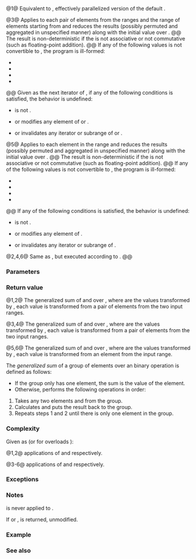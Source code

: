 {{cpp/title|transform_reduce}}
{{cpp/algorithm/numeric/navbar}}
{{dcl begin}}
{{dcl header|numeric}}
{{dcl|num=1|since=c++17|notes={{mark constexpr since c++20}}|
template&lt; class InputIt1, class InputIt2, class T &gt;
T transform_reduce( InputIt1 first1, InputIt1 last1,
                    InputIt2 first2, T init );
}}
{{dcl|num=2|since=c++17|
template&lt; class ExecutionPolicy,
          class ForwardIt1, class ForwardIt2, class T &gt;
T transform_reduce( ExecutionPolicy&amp;&amp; policy,
                    ForwardIt1 first1, ForwardIt1 last1,
                    ForwardIt2 first2, T init );
}}
{{dcl|num=3|since=c++17|notes={{mark constexpr since c++20}}|
template&lt; class InputIt1, class InputIt2, class T,
          class BinaryOp1, class BinaryOp2 &gt;
T transform_reduce( InputIt1 first1, InputIt1 last1,
                    InputIt2 first2, T init,
                    BinaryOp1 reduce, BinaryOp2 transform );
}}
{{dcl|num=4|since=c++17|
template&lt; class ExecutionPolicy,
          class ForwardIt1, class ForwardIt2, class T,
          class BinaryOp1, class BinaryOp2 &gt;
T transform_reduce( ExecutionPolicy&amp;&amp; policy,
                    ForwardIt1 first1, ForwardIt1 last1,
                    ForwardIt2 first2, T init,
                    BinaryOp1 reduce, BinaryOp2 transform );
}}
{{dcl|num=5|since=c++17|notes={{mark constexpr since c++20}}|
template&lt; class InputIt, class T,
          class BinaryOp, class UnaryOp &gt;
T transform_reduce( InputIt first, InputIt last, T init,
                    BinaryOp reduce, UnaryOp transform );
}}
{{dcl|num=6|since=c++17|
template&lt; class ExecutionPolicy,
          class ForwardIt, class T,
          class BinaryOp, class UnaryOp &gt;
T transform_reduce( ExecutionPolicy&amp;&amp; policy,
                    ForwardIt first, ForwardIt last, T init,
                    BinaryOp reduce, UnaryOp transform );
}}
{{dcl end}}

@1@ Equivalent to {{c multi|transform_reduce(first1, last1, first2, init,|                 std::plus&lt;&gt;(), std::multiplies&lt;&gt;())}}, effectively parallelized version of the default {{lc|std::inner_product}}.

@3@ Applies {{c|transform}} to each pair of elements from the ranges {{range|first1|last1}} and the range of {{c|std::distance(first1, last1)}} elements starting from {{c|first2}} and reduces the results (possibly permuted and aggregated in unspecified manner) along with the initial value {{c|init}} over {{c|reduce}}.
@@ The result is non-deterministic if the {{c|reduce}} is not associative or not commutative (such as floating-point addition).
@@ If any of the following values is not convertible to {{tt|T}}, the program is ill-formed:
* {{c|reduce(init, init)}}
* {{c|reduce(init, transform(*first1, *first2))}}
* {{c|reduce(transform(*first1, *first2), init)}}
* {{c|reduce(transform(*first1, *first2), transform(*first1, *first2))}}
@@ Given {{c|last2}} as the {{c|std::distance(first1, last1)}}{{su|b=th}} next iterator of {{c|first2}}, if any of the following conditions is satisfied, the behavior is undefined:
* {{tt|T}} is not {{named req|MoveConstructible}}.
* {{c|transform}} or {{c|reduce}} modifies any element of {{range|first1|last1}} or {{range|first2|last2}}.
* {{c|transform}} or {{c|reduce}} invalidates any iterator or subrange of {{closed range|first1|last1}} or {{closed range|first2|last2}}.

@5@ Applies {{c|transform}} to each element in the range {{range|first|last}} and reduces the results (possibly permuted and aggregated in unspecified manner) along with the initial value {{c|init}} over {{c|reduce}}.
@@ The result is non-deterministic if the {{c|reduce}} is not associative or not commutative (such as floating-point addition).
@@ If any of the following values is not convertible to {{tt|T}}, the program is ill-formed:
* {{c|reduce(init, init)}}
* {{c|reduce(init, transform(*first))}}
* {{c|reduce(transform(*first), init)}}
* {{c|reduce(transform(*first), transform(*first))}}
@@ If any of the following conditions is satisfied, the behavior is undefined:
* {{tt|T}} is not {{named req|MoveConstructible}}.
* {{c|transform}} or {{c|reduce}} modifies any element of {{range|first|last}}.
* {{c|transform}} or {{c|reduce}} invalidates any iterator or subrange of {{closed range|first|last}}.

@2,4,6@ Same as {{v|1,3,5}}, but executed according to {{c|policy}}.
@@ {{cpp/algorithm/parallel overload precondition|plural=yes}}

===Parameters===
{{par begin}}
{{par|first1, last1|the range of elements to be taken as the left operand of {{c|transform}}}}
{{par|first2|the start of range of elements to be taken as the right operand of {{c|transform}}}}
{{par|first, last|the range of elements to be taken as the operand of {{c|transform}}}}
{{par|init|the initial value of the generalized sum}}
{{par exec pol}}
{{par|reduce|binary {{named req|FunctionObject}} that will be applied in unspecified order to the results of {{c|transform}}, the results of other {{c|reduce}} and {{c|init}}.}}
{{par|transform|unary or binary {{named req|FunctionObject}} that will be applied to each element of the input range(s). The return type must be acceptable as input to {{c|reduce}}.}}
{{par hreq}}
{{par req named|InputIt1, InputIt2, InputIt|InputIterator}}
{{par req named|ForwardIt1, ForwardIt2, ForwardIt|ForwardIterator}}
{{par end}}

===Return value===
@1,2@ The generalized sum of {{c|init}} and {{c|values}} over {{c|std::plus&lt;&gt;()}}, where {{c|values}} are the values transformed by {{c|std::multiplies&lt;&gt;()}}, each value is transformed from a pair of elements from the two input ranges.

@3,4@ The generalized sum of {{c|init}} and {{c|values}} over {{c|reduce}}, where {{c|values}} are the values transformed by {{c|transform}}, each value is transformed from a pair of elements from the two input ranges.

@5,6@ The generalized sum of {{c|init}} and {{c|values}} over {{c|reduce}}, where {{c|values}} are the values transformed by {{c|transform}}, each value is transformed from an element from the input range.

The ''generalized sum'' of a group of elements over an binary operation {{c|binary_op}} is defined as follows:
* If the group only has one element, the sum is the value of the element.
* Otherwise, performs the following operations in order:
# Takes any two elements {{c|elem1}} and {{c|elem2}} from the group.
# Calculates {{c|binary_op(elem1, elem2)}} and puts the result back to the group.
# Repeats steps 1 and 2 until there is only one element in the group.

===Complexity===
Given {{mathjax-or|\(\scriptsize N\)|N}} as {{c|std::distance(first1, last1)}} (or {{c|std::distance(first, last)}} for overloads {{v|5,6}}):

@1,2@ {{mathjax-or|\(\scriptsize O(N)\)|O(N)}} applications of {{c|std::plus&lt;&gt;()}} and {{c|std::multiplies&lt;&gt;()}} respectively.

@3-6@ {{mathjax-or|\(\scriptsize O(N)\)|O(N)}} applications of {{c|reduce}} and {{c|transform}} respectively.

===Exceptions===
{{cpp/algorithm/parallel exceptions reporting behavior}}

===Notes===
{{c|transform}} is never applied to {{c|init}}.

If {{c|1=first == last}} or {{c|1=first1 == last1}}, {{c|init}} is returned, unmodified.

===Example===
{{example|{{tt|transform_reduce}} can be used to parallelize {{lc|std::inner_product}}. Some systems may need additional support to get advantages of parallel execution. E.g., on GNU/Linux, the {{enwiki|Threading Building Blocks|Intel TBB}} be installed and {{c|-ltbb}} option be provided to gcc/clang compiler.
|code=
#if PARALLEL
#include &lt;execution&gt;
#define PAR std::execution::par,
#else
#define PAR
#endif

#include &lt;algorithm&gt;
#include &lt;functional&gt;
#include &lt;iostream&gt;
#include &lt;iterator&gt;
#include &lt;locale&gt;
#include &lt;numeric&gt;
#include &lt;vector&gt;

// to parallelize non-associate accumulative operation, you'd better choose
// transform_reduce instead of reduce; e.g., a + b * b != b + a * a
void print_sum_squared(long const num)
{
    std::cout.imbue(std::locale{"en_US.UTF8"});
    std::cout &lt;&lt; "num = " &lt;&lt; num &lt;&lt; '\n';
    
    // create an immutable vector filled with pattern: 1,2,3,4, 1,2,3,4 ...
    const std::vector&lt;long&gt; v{[n = num * 4] {
        std::vector&lt;long&gt; v;
        v.reserve(n);
        std::generate_n(std::back_inserter(v), n,
            [i = 0]() mutable { return 1 + i++ % 4; });
        return v;
    }()};

    auto squared_sum = [](auto sum, auto val) { return sum + val * val; };
    
    auto sum1 = std::accumulate(v.cbegin(), v.cend(), 0L, squared_sum);
    std::cout &lt;&lt; "accumulate(): " &lt;&lt; sum1 &lt;&lt; '\n';
    
    auto sum2 = std::reduce(PAR v.cbegin(), v.cend(), 0L, squared_sum);
    std::cout &lt;&lt; "reduce(): " &lt;&lt; sum2 &lt;&lt; '\n';
    
    auto sum3 = std::transform_reduce(PAR v.cbegin(), v.cend(), 0L, std::plus{},
                                      [](auto val) { return val * val; });
    std::cout &lt;&lt; "transform_reduce(): " &lt;&lt; sum3 &lt;&lt; "\n\n";
}

int main()
{
    print_sum_squared(1);
    print_sum_squared(1'000);
    print_sum_squared(1'000'000);
}
|p=true
|output=
num = 1
accumulate(): 30
reduce(): 30
transform_reduce(): 30

num = 1,000
accumulate(): 30,000
reduce(): -7,025,681,278,312,630,348
transform_reduce(): 30,000

num = 1,000,000
accumulate(): 30,000,000
reduce(): -5,314,886,882,370,003,032
transform_reduce(): 30,000,000

// Compile-options for parallel execution on POSIX:
// g++ -O2 -std=c++17 -Wall -Wextra -pedantic -DPARALLEL ./example.cpp -ltbb -o tr; ./tr
}}

===See also===
{{dsc begin}}
{{dsc inc|cpp/algorithm/dsc accumulate}}
{{dsc inc|cpp/algorithm/dsc transform}}
{{dsc inc|cpp/algorithm/dsc reduce}}
{{dsc end}}

{{langlinks|de|es|fr|it|ja|pt|ru|zh}}